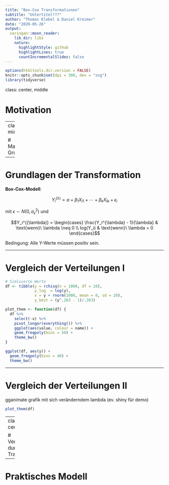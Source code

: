 ```yaml
---
title: "Box-Cox Transformationen"
subtitle: "Untertitel???"
author: "Thomas Klebel & Daniel Kreimer"
date: "2020-05-26"
output:
  xaringan::moon_reader:
    lib_dir: libs
    nature:
      highlightStyle: github
      highlightLines: true
      countIncrementalSlides: false
---
```


```r
options(htmltools.dir.version = FALSE)
knitr::opts_chunk$set(dpi = 300, dev = "svg")
library(tidyverse)
```



class: center, middle

# Motivation


---
class: center, middle, inverse

# Mathematische Grundlagen

---



# Grundlagen der Transformation

**Box-Cox-Modell**:

$$Y_i^{(\lambda)} = \alpha + \beta_1X_{i1} + \cdots + \beta_kX_{ik} + \epsilon_i$$

mit $\epsilon \sim N(0, \sigma_\epsilon^2)$ und


$$Y_i^{(\lambda)} =
    \begin{cases}
      \frac{Y_i^{\lambda} - 1}{\lambda}  & \text{wenn}\ \lambda \neq 0 \\
      log(Y_i) & \text{wenn}\ \lambda = 0
    \end{cases}$$

Bedingung: Alle Y-Werte müssen positiv sein.

---

# Vergleich der Verteilungen I


```r
# Simluierte Werte
df <- tibble(y = rchisq(n = 1000, df = 10),
             y_log  = log(y),
             x = y + rnorm(1000, mean = 0, sd = 20),
             y_best = (y^.263 - 1)/.263)

```



```r
plot_them <- function(df) {
  df %>%
    select(-x) %>%
    pivot_longer(everything()) %>%
    ggplot(aes(value, colour = name)) +
    geom_freqpoly(bins = 50) +
    theme_bw()
}

ggplot(df, aes(y)) +
  geom_freqpoly(bins = 40) +
  theme_bw()

```



---

# Vergleich der Verteilungen II

gganimate grafik mit sich veränderndem lambda (ev. shiny für demo)

```r
plot_them(df)
```



---
class: inverse, center, middle


# Verbesserung durch Transformation

---

# Praktisches Modell

